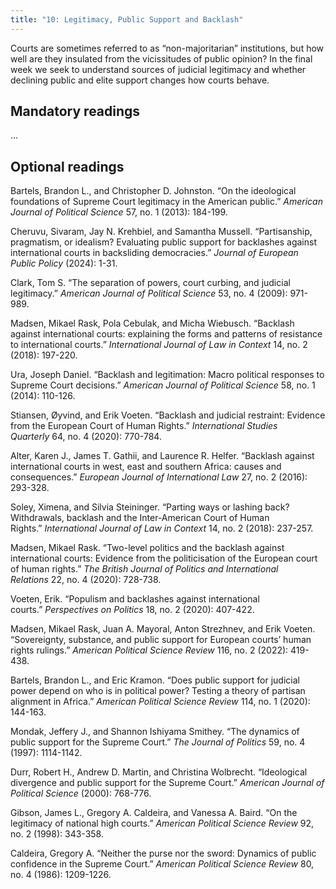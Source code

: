 ```yaml
---
title: "10: Legitimacy, Public Support and Backlash"
---
```


Courts are sometimes referred to as "non-majoritarian" institutions, but how well are they insulated from the vicissitudes of public opinion? In the final week we seek to understand sources of judicial legitimacy and whether declining public and elite support changes how courts behave.

## Mandatory readings

...

## Optional readings

Bartels, Brandon L., and Christopher D. Johnston. "On the ideological foundations of Supreme Court legitimacy in the American public." *American Journal of Political Science* 57, no. 1 (2013): 184-199.

Cheruvu, Sivaram, Jay N. Krehbiel, and Samantha Mussell. "Partisanship, pragmatism, or idealism? Evaluating public support for backlashes against international courts in backsliding democracies." *Journal of European Public Policy* (2024): 1-31.

Clark, Tom S. "The separation of powers, court curbing, and judicial legitimacy." *American Journal of Political Science* 53, no. 4 (2009): 971-989.

Madsen, Mikael Rask, Pola Cebulak, and Micha Wiebusch. "Backlash against international courts: explaining the forms and patterns of resistance to international courts." *International Journal of Law in Context* 14, no. 2 (2018): 197-220.

Ura, Joseph Daniel. "Backlash and legitimation: Macro political responses to Supreme Court decisions." *American Journal of Political Science* 58, no. 1 (2014): 110-126.

Stiansen, Øyvind, and Erik Voeten. "Backlash and judicial restraint: Evidence from the European Court of Human Rights." *International Studies Quarterly* 64, no. 4 (2020): 770-784.

Alter, Karen J., James T. Gathii, and Laurence R. Helfer. "Backlash against international courts in west, east and southern Africa: causes and consequences." *European Journal of International Law* 27, no. 2 (2016): 293-328.

Soley, Ximena, and Silvia Steininger. "Parting ways or lashing back? Withdrawals, backlash and the Inter-American Court of Human Rights." *International Journal of Law in Context* 14, no. 2 (2018): 237-257.

Madsen, Mikael Rask. "Two-level politics and the backlash against international courts: Evidence from the politicisation of the European court of human rights." *The British Journal of Politics and International Relations* 22, no. 4 (2020): 728-738.

Voeten, Erik. "Populism and backlashes against international courts." *Perspectives on Politics* 18, no. 2 (2020): 407-422.

Madsen, Mikael Rask, Juan A. Mayoral, Anton Strezhnev, and Erik Voeten. "Sovereignty, substance, and public support for European courts’ human rights rulings." *American Political Science Review* 116, no. 2 (2022): 419-438.

Bartels, Brandon L., and Eric Kramon. "Does public support for judicial power depend on who is in political power? Testing a theory of partisan alignment in Africa." *American Political Science Review* 114, no. 1 (2020): 144-163.

Mondak, Jeffery J., and Shannon Ishiyama Smithey. "The dynamics of public support for the Supreme Court." *The Journal of Politics* 59, no. 4 (1997): 1114-1142.

Durr, Robert H., Andrew D. Martin, and Christina Wolbrecht. "Ideological divergence and public support for the Supreme Court." *American Journal of Political Science* (2000): 768-776.

Gibson, James L., Gregory A. Caldeira, and Vanessa A. Baird. "On the legitimacy of national high courts." *American Political Science Review* 92, no. 2 (1998): 343-358.

Caldeira, Gregory A. "Neither the purse nor the sword: Dynamics of public confidence in the Supreme Court." *American Political Science Review* 80, no. 4 (1986): 1209-1226.
